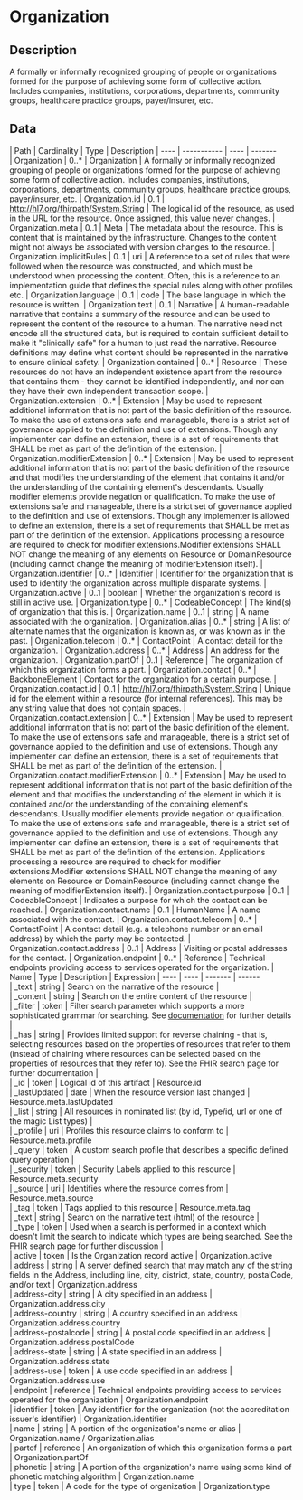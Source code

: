 
  # Organization
 ## Description 
 A formally or informally recognized grouping of people or organizations formed for the purpose of achieving some form of collective action.  Includes companies, institutions, corporations, departments, community groups, healthcare practice groups, payer/insurer, etc. 

  ## Data
  <Tabs> <TabItem value="structure" label="Structure">
   | Path | Cardinality | Type | Description
  | ---- | ----------- | ---- | -------  
 | Organization | 0..* | Organization | A formally or informally recognized grouping of people or organizations formed for the purpose of achieving some form of collective action.  Includes companies, institutions, corporations, departments, community groups, healthcare practice groups, payer/insurer, etc. 
 | Organization.id | 0..1 | http://hl7.org/fhirpath/System.String | The logical id of the resource, as used in the URL for the resource. Once assigned, this value never changes. 
 | Organization.meta | 0..1 | Meta | The metadata about the resource. This is content that is maintained by the infrastructure. Changes to the content might not always be associated with version changes to the resource. 
 | Organization.implicitRules | 0..1 | uri | A reference to a set of rules that were followed when the resource was constructed, and which must be understood when processing the content. Often, this is a reference to an implementation guide that defines the special rules along with other profiles etc. 
 | Organization.language | 0..1 | code | The base language in which the resource is written. 
 | Organization.text | 0..1 | Narrative | A human-readable narrative that contains a summary of the resource and can be used to represent the content of the resource to a human. The narrative need not encode all the structured data, but is required to contain sufficient detail to make it "clinically safe" for a human to just read the narrative. Resource definitions may define what content should be represented in the narrative to ensure clinical safety. 
 | Organization.contained | 0..* | Resource | These resources do not have an independent existence apart from the resource that contains them - they cannot be identified independently, and nor can they have their own independent transaction scope. 
 | Organization.extension | 0..* | Extension | May be used to represent additional information that is not part of the basic definition of the resource. To make the use of extensions safe and manageable, there is a strict set of governance  applied to the definition and use of extensions. Though any implementer can define an extension, there is a set of requirements that SHALL be met as part of the definition of the extension. 
 | Organization.modifierExtension | 0..* | Extension | May be used to represent additional information that is not part of the basic definition of the resource and that modifies the understanding of the element that contains it and/or the understanding of the containing element's descendants. Usually modifier elements provide negation or qualification. To make the use of extensions safe and manageable, there is a strict set of governance applied to the definition and use of extensions. Though any implementer is allowed to define an extension, there is a set of requirements that SHALL be met as part of the definition of the extension. Applications processing a resource are required to check for modifier extensions.Modifier extensions SHALL NOT change the meaning of any elements on Resource or DomainResource (including cannot change the meaning of modifierExtension itself). 
 | Organization.identifier | 0..* | Identifier | Identifier for the organization that is used to identify the organization across multiple disparate systems. 
 | Organization.active | 0..1 | boolean | Whether the organization's record is still in active use. 
 | Organization.type | 0..* | CodeableConcept | The kind(s) of organization that this is. 
 | Organization.name | 0..1 | string | A name associated with the organization. 
 | Organization.alias | 0..* | string | A list of alternate names that the organization is known as, or was known as in the past. 
 | Organization.telecom | 0..* | ContactPoint | A contact detail for the organization. 
 | Organization.address | 0..* | Address | An address for the organization. 
 | Organization.partOf | 0..1 | Reference | The organization of which this organization forms a part. 
 | Organization.contact | 0..* | BackboneElement | Contact for the organization for a certain purpose. 
 | Organization.contact.id | 0..1 | http://hl7.org/fhirpath/System.String | Unique id for the element within a resource (for internal references). This may be any string value that does not contain spaces. 
 | Organization.contact.extension | 0..* | Extension | May be used to represent additional information that is not part of the basic definition of the element. To make the use of extensions safe and manageable, there is a strict set of governance  applied to the definition and use of extensions. Though any implementer can define an extension, there is a set of requirements that SHALL be met as part of the definition of the extension. 
 | Organization.contact.modifierExtension | 0..* | Extension | May be used to represent additional information that is not part of the basic definition of the element and that modifies the understanding of the element in which it is contained and/or the understanding of the containing element's descendants. Usually modifier elements provide negation or qualification. To make the use of extensions safe and manageable, there is a strict set of governance applied to the definition and use of extensions. Though any implementer can define an extension, there is a set of requirements that SHALL be met as part of the definition of the extension. Applications processing a resource are required to check for modifier extensions.Modifier extensions SHALL NOT change the meaning of any elements on Resource or DomainResource (including cannot change the meaning of modifierExtension itself). 
 | Organization.contact.purpose | 0..1 | CodeableConcept | Indicates a purpose for which the contact can be reached. 
 | Organization.contact.name | 0..1 | HumanName | A name associated with the contact. 
 | Organization.contact.telecom | 0..* | ContactPoint | A contact detail (e.g. a telephone number or an email address) by which the party may be contacted. 
 | Organization.contact.address | 0..1 | Address | Visiting or postal addresses for the contact. 
 | Organization.endpoint | 0..* | Reference | Technical endpoints providing access to services operated for the organization. 
</TabItem>
 <TabItem value="searchparameter" label="Search Parameters">
   | Name | Type | Description  | Expression 
    | ---- | ---- | ------- | ------  
 | _text | string | Search on the narrative of the resource |   
 | _content | string | Search on the entire content of the resource |   
 | _filter | token | Filter search parameter which supports a more sophisticated grammar for searching. See [documentation](search_filter.html) for further details |   
 | _has | string | Provides limited support for reverse chaining - that is, selecting resources based on the properties of resources that refer to them (instead of chaining where resources can be selected based on the properties of resources that they refer to). See the FHIR search page for further documentation |   
 | _id | token | Logical id of this artifact | Resource.id  
 | _lastUpdated | date | When the resource version last changed | Resource.meta.lastUpdated  
 | _list | string | All resources in nominated list (by id, Type/id, url or one of the magic List types) |   
 | _profile | uri | Profiles this resource claims to conform to | Resource.meta.profile  
 | _query | token | A custom search profile that describes a specific defined query operation |   
 | _security | token | Security Labels applied to this resource | Resource.meta.security  
 | _source | uri | Identifies where the resource comes from | Resource.meta.source  
 | _tag | token | Tags applied to this resource | Resource.meta.tag  
 | _text | string | Search on the narrative text (html) of the resource |   
 | _type | token | Used when a search is performed in a context which doesn't limit the search to indicate which types are being searched. See the FHIR search page for further discussion |   
 | active | token | Is the Organization record active | Organization.active  
 | address | string | A server defined search that may match any of the string fields in the Address, including line, city, district, state, country, postalCode, and/or text | Organization.address  
 | address-city | string | A city specified in an address | Organization.address.city  
 | address-country | string | A country specified in an address | Organization.address.country  
 | address-postalcode | string | A postal code specified in an address | Organization.address.postalCode  
 | address-state | string | A state specified in an address | Organization.address.state  
 | address-use | token | A use code specified in an address | Organization.address.use  
 | endpoint | reference | Technical endpoints providing access to services operated for the organization | Organization.endpoint  
 | identifier | token | Any identifier for the organization (not the accreditation issuer's identifier) | Organization.identifier  
 | name | string | A portion of the organization's name or alias | Organization.name / Organization.alias  
 | partof | reference | An organization of which this organization forms a part | Organization.partOf  
 | phonetic | string | A portion of the organization's name using some kind of phonetic matching algorithm | Organization.name  
 | type | token | A code for the type of organization | Organization.type  

</TabItem>
</Tabs>